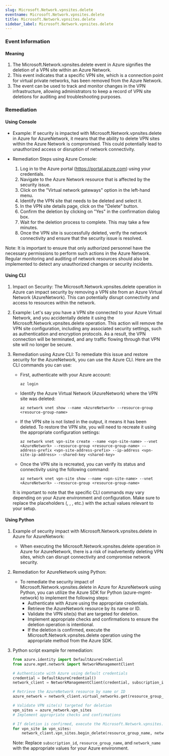 ```yaml
--- 
slug: Microsoft.Network.vpnsites.delete
eventname: Microsoft.Network.vpnsites.delete
title: Microsoft.Network.vpnsites.delete
sidebar_label: Microsoft.Network.vpnsites.delete
---
```

                       
### Event Information

#### Meaning

1. The Microsoft.Network.vpnsites.delete event in Azure signifies the deletion of a VPN site within an Azure Network.
2. This event indicates that a specific VPN site, which is a connection point for virtual private networks, has been removed from the Azure Network.
3. The event can be used to track and monitor changes in the VPN infrastructure, allowing administrators to keep a record of VPN site deletions for auditing and troubleshooting purposes.

### Remediation

#### Using Console

- Example: If security is impacted with Microsoft.Network.vpnsites.delete in Azure for AzureNetwork, it means that the ability to delete VPN sites within the Azure Network is compromised. This could potentially lead to unauthorized access or disruption of network connectivity.

- Remediation Steps using Azure Console:
  1. Log in to the Azure portal (https://portal.azure.com) using your credentials.
  2. Navigate to the Azure Network resource that is affected by the security issue.
  3. Click on the "Virtual network gateways" option in the left-hand menu.
  4. Identify the VPN site that needs to be deleted and select it.
  5. In the VPN site details page, click on the "Delete" button.
  6. Confirm the deletion by clicking on "Yes" in the confirmation dialog box.
  7. Wait for the deletion process to complete. This may take a few minutes.
  8. Once the VPN site is successfully deleted, verify the network connectivity and ensure that the security issue is resolved.

Note: It is important to ensure that only authorized personnel have the necessary permissions to perform such actions in the Azure Network. Regular monitoring and auditing of network resources should also be implemented to detect any unauthorized changes or security incidents.

#### Using CLI

1. Impact on Security: The Microsoft.Network.vpnsites.delete operation in Azure can impact security by removing a VPN site from an Azure Virtual Network (AzureNetwork). This can potentially disrupt connectivity and access to resources within the network.

2. Example: Let's say you have a VPN site connected to your Azure Virtual Network, and you accidentally delete it using the Microsoft.Network.vpnsites.delete operation. This action will remove the VPN site configuration, including any associated security settings, such as authentication and encryption protocols. As a result, the VPN connection will be terminated, and any traffic flowing through that VPN site will no longer be secure.

3. Remediation using Azure CLI: To remediate this issue and restore security for the AzureNetwork, you can use the Azure CLI. Here are the CLI commands you can use:

   - First, authenticate with your Azure account:
     ```
     az login
     ```

   - Identify the Azure Virtual Network (AzureNetwork) where the VPN site was deleted:
     ```
     az network vnet show --name <AzureNetwork> --resource-group <resource-group-name>
     ```

   - If the VPN site is not listed in the output, it means it has been deleted. To restore the VPN site, you will need to recreate it using the appropriate configuration settings:
     ```
     az network vnet vpn-site create --name <vpn-site-name> --vnet <AzureNetwork> --resource-group <resource-group-name> --address-prefix <vpn-site-address-prefix> --ip-address <vpn-site-ip-address> --shared-key <shared-key>
     ```

   - Once the VPN site is recreated, you can verify its status and connectivity using the following command:
     ```
     az network vnet vpn-site show --name <vpn-site-name> --vnet <AzureNetwork> --resource-group <resource-group-name>
     ```

   It is important to note that the specific CLI commands may vary depending on your Azure environment and configuration. Make sure to replace the placeholders (<AzureNetwork>, <resource-group-name>, <vpn-site-name>, etc.) with the actual values relevant to your setup.

#### Using Python

1. Example of security impact with Microsoft.Network.vpnsites.delete in Azure for AzureNetwork:
   - When executing the Microsoft.Network.vpnsites.delete operation in Azure for AzureNetwork, there is a risk of inadvertently deleting VPN sites, which can disrupt connectivity and compromise network security.

2. Remediation for AzureNetwork using Python:
   - To remediate the security impact of Microsoft.Network.vpnsites.delete in Azure for AzureNetwork using Python, you can utilize the Azure SDK for Python (azure-mgmt-network) to implement the following steps:
     - Authenticate with Azure using the appropriate credentials.
     - Retrieve the AzureNetwork resource by its name or ID.
     - Validate the VPN site(s) that are targeted for deletion.
     - Implement appropriate checks and confirmations to ensure the deletion operation is intentional.
     - If the deletion is confirmed, execute the Microsoft.Network.vpnsites.delete operation using the appropriate method from the Azure SDK.

3. Python script example for remediation:
   ```python
   from azure.identity import DefaultAzureCredential
   from azure.mgmt.network import NetworkManagementClient

   # Authenticate with Azure using default credentials
   credential = DefaultAzureCredential()
   network_client = NetworkManagementClient(credential, subscription_id)

   # Retrieve the AzureNetwork resource by name or ID
   azure_network = network_client.virtual_networks.get(resource_group_name, network_name)

   # Validate VPN site(s) targeted for deletion
   vpn_sites = azure_network.vpn_sites
   # Implement appropriate checks and confirmations

   # If deletion is confirmed, execute the Microsoft.Network.vpnsites.delete operation
   for vpn_site in vpn_sites:
       network_client.vpn_sites.begin_delete(resource_group_name, network_name, vpn_site.name)
   ```
   Note: Replace `subscription_id`, `resource_group_name`, and `network_name` with the appropriate values for your Azure environment.


 